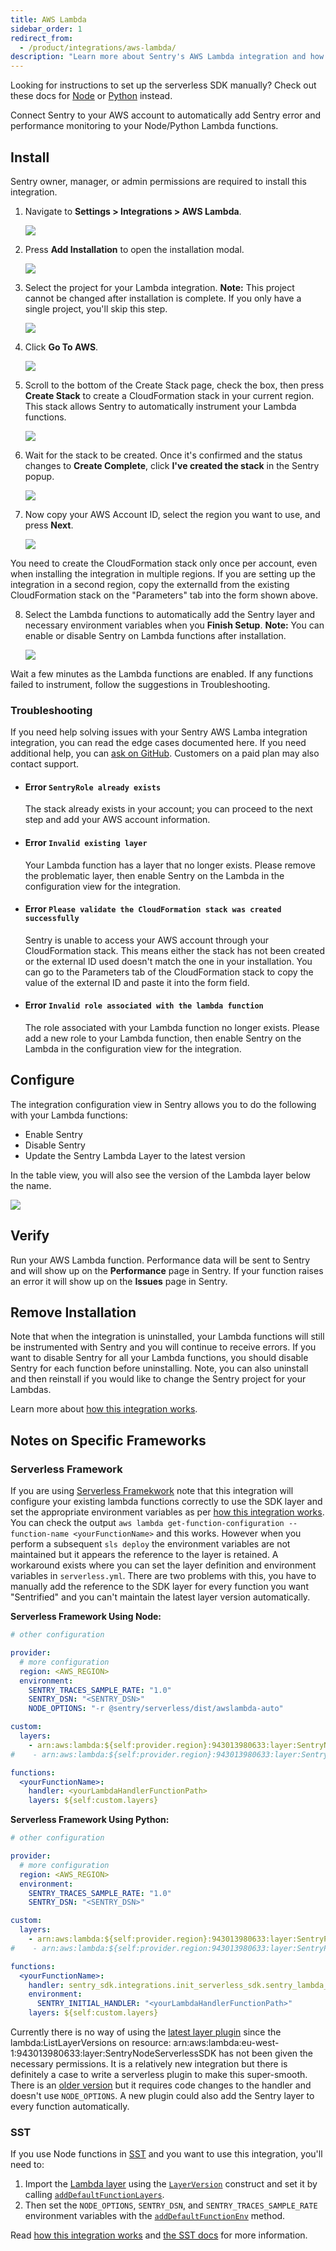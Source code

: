 ```yaml
---
title: AWS Lambda
sidebar_order: 1
redirect_from:
  - /product/integrations/aws-lambda/
description: "Learn more about Sentry's AWS Lambda integration and how you can automatically instrument your Node or Python Lambda functions with Sentry without changing your code."
---
```


<Note>

Looking for instructions to set up the serverless SDK manually? Check out these docs for [Node](/platforms/node/guides/aws-lambda/) or [Python](/platforms/python/integrations/aws-lambda/) instead.

</Note>

Connect Sentry to your AWS account to automatically add Sentry error and performance monitoring to your Node/Python Lambda functions.

## Install

<Note>

Sentry owner, manager, or admin permissions are required to install this integration.

</Note>

1. Navigate to **Settings > Integrations > AWS Lambda**.

   ![](directory.png)

1. Press **Add Installation** to open the installation modal.

   ![](integration_detail.png)

1. Select the project for your Lambda integration. **Note:** This project cannot be changed after installation is complete. If you only have a single project, you'll skip this step.

   ![](project.png)

1. Click **Go To AWS**.

   ![](aws_account_1.png)

1. Scroll to the bottom of the Create Stack page, check the box, then press **Create Stack** to create a CloudFormation stack in your current region. This stack allows Sentry to automatically instrument your Lambda functions.

   ![](cloudformation.png)

1. Wait for the stack to be created. Once it's confirmed and the status changes to **Create Complete**, click **I've created the stack** in the Sentry popup.

   ![](stack_created.png)

1. Now copy your AWS Account ID, select the region you want to use, and press **Next**.

   ![](aws_account_2.png)

<Note>

You need to create the CloudFormation stack only once per account, even when installing the integration in multiple regions. If you are setting up the integration in a second region, copy the externalId from the existing CloudFormation stack on the "Parameters" tab into the form shown above.

</Note>

8. Select the Lambda functions to automatically add the Sentry layer and necessary environment variables when you **Finish Setup**. **Note:** You can enable or disable Sentry on Lambda functions after installation.

   ![](select_lambdas.png)

Wait a few minutes as the Lambda functions are enabled. If any functions failed to instrument, follow the suggestions in Troubleshooting.

### Troubleshooting

If you need help solving issues with your Sentry AWS Lamba integration integration, you can read the edge cases documented here. If you need additional help, you can [ask on GitHub](https://github.com/getsentry/sentry-javascript/issues/new/choose). Customers on a paid plan may also contact support.

- #### Error `SentryRole already exists`

  The stack already exists in your account; you can proceed to the next step and add your AWS account information.

- #### Error `Invalid existing layer`

  Your Lambda function has a layer that no longer exists. Please remove the problematic layer, then enable Sentry on the Lambda in the configuration view for the integration.

- #### Error `Please validate the CloudFormation stack was created successfully`

  Sentry is unable to access your AWS account through your CloudFormation stack. This means either the stack has not been created or the external ID used doesn't match the one in your installation. You can go to the Parameters tab of the CloudFormation stack to copy the value of the external ID and paste it into the form field.

- #### Error `Invalid role associated with the lambda function`

  The role associated with your Lambda function no longer exists. Please add a new role to your Lambda function, then enable Sentry on the Lambda in the configuration view for the integration.

## Configure

The integration configuration view in Sentry allows you to do the following with your Lambda functions:

- Enable Sentry
- Disable Sentry
- Update the Sentry Lambda Layer to the latest version

In the table view, you will also see the version of the Lambda layer below the name.

![](configure.png)

## Verify

Run your AWS Lambda function. Performance data will be sent to Sentry and will show up on the **Performance** page in Sentry. If your function raises an error it will show up on the **Issues** page in Sentry.

## Remove Installation

Note that when the integration is uninstalled, your Lambda functions will still be instrumented with Sentry and you will continue to receive errors. If you want to disable Sentry for all your Lambda functions, you should disable Sentry for each function before uninstalling. Note, you can also uninstall and then reinstall if you would like to change the Sentry project for your Lambdas.

Learn more about [how this integration works](/product/integrations/cloud-monitoring/aws-lambda/how-it-works/).

## Notes on Specific Frameworks

### Serverless Framework

If you are using [Serverless Framekwork](https://www.serverless.com/) note that this integration will configure your existing lambda functions correctly to use the SDK layer and set the appropriate environment variables as per [how this integration works](/product/integrations/cloud-monitoring/aws-lambda/how-it-works/). You can check the output `aws lambda get-function-configuration --function-name <yourFunctionName>` and this works.
However when you perform a subsequent `sls deploy` the environment variables are not maintained but it appears the reference to the layer is retained. A workaround exists where you can set the layer definition and environment variables in `serverless.yml`. There are two problems with this, you have to manually add the reference to the SDK layer for every function you want "Sentrified" and you can't maintain the latest layer version automatically.

**Serverless Framework Using Node:**

```yaml {filename:serverless.yml}
# other configuration

provider:
  # more configuration
  region: <AWS_REGION>
  environment:
    SENTRY_TRACES_SAMPLE_RATE: "1.0"
    SENTRY_DSN: "<SENTRY_DSN>"
    NODE_OPTIONS: "-r @sentry/serverless/dist/awslambda-auto"

custom:
  layers:
    - arn:aws:lambda:${self:provider.region}:943013980633:layer:SentryNodeServerlessSDK:26
#    - arn:aws:lambda:${self:provider.region}:943013980633:layer:SentryNodeServerlessSDK:latest

functions:
  <yourFunctionName>:
    handler: <yourLambdaHandlerFunctionPath>
    layers: ${self:custom.layers}
```

**Serverless Framework Using Python:**

```yaml {filename:serverless.yml}
# other configuration

provider:
  # more configuration
  region: <AWS_REGION>
  environment:
    SENTRY_TRACES_SAMPLE_RATE: "1.0"
    SENTRY_DSN: "<SENTRY_DSN>"

custom:
  layers:
    - arn:aws:lambda:${self:provider.region}:943013980633:layer:SentryPythonServerlessSDK:6
#    - arn:aws:lambda:${self:provider.region:943013980633:layer:SentryPythonServerlessSDK:latest

functions:
  <yourFunctionName>:
    handler: sentry_sdk.integrations.init_serverless_sdk.sentry_lambda_handler
    environment:
      SENTRY_INITIAL_HANDLER: "<yourLambdaHandlerFunctionPath>"
    layers: ${self:custom.layers}
```

Currently there is no way of using the [latest layer plugin](https://www.npmjs.com/package/serverless-latest-layer-version) since the lambda:ListLayerVersions on resource: arn:aws:lambda:eu-west-1:943013980633:layer:SentryNodeServerlessSDK has not been given the necessary permissions.
It is a relatively new integration but there is definitely a case to write a serverless plugin to make this super-smooth. There is an [older version](https://www.serverless.com/plugins/serverless-sentry-plugin) but it requires code changes to the handler and doesn't use `NODE_OPTIONS`. A new plugin could also add the Sentry layer to every function automatically.

### SST

If you use Node functions in [SST](https://serverless-stack.com) and you want to use this integration, you'll need to:

1. Import the [Lambda layer](/platforms/node/guides/aws-lambda/layer/) using the [`LayerVersion`](https://docs.aws.amazon.com/cdk/api/latest/docs/@aws-cdk_aws-lambda.LayerVersion.html) construct and set it by calling [`addDefaultFunctionLayers`](https://docs.serverless-stack.com/constructs/Stack#adddefaultfunctionlayers).
2. Then set the `NODE_OPTIONS`, `SENTRY_DSN`, and `SENTRY_TRACES_SAMPLE_RATE` environment variables with the [`addDefaultFunctionEnv`](https://docs.serverless-stack.com/constructs/Stack#adddefaultfunctionenv) method.

Read [how this integration works](/product/integrations/cloud-monitoring/aws-lambda/how-it-works/) and [the SST docs](https://docs.serverless-stack.com/monitoring-your-app-in-prod#sentry) for more information.

